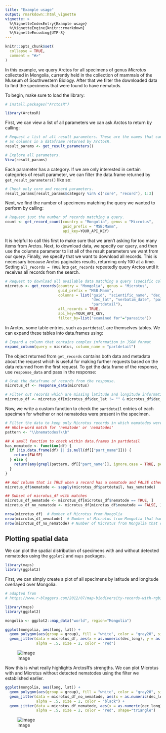 ```yaml
---
title: "Example usage"
output: rmarkdown::html_vignette
vignette: >
  %\VignetteIndexEntry{Example usage}
  %\VignetteEngine{knitr::rmarkdown}
  %\VignetteEncoding{UTF-8}
---
```


```r
knitr::opts_chunk$set(
  collapse = TRUE,
  comment = "#>"
)
```

In this example, we query Arctos for all specimens of genus *Microtus* 
collected in Mongolia, currently held in the collection of mammals of the Museum 
of Southwestern Biology. After that we filter the downloaded data to find 
the specimens that were found to have nematods.

To begin, make sure to load the library:

```r
# install.packages("ArctosR")

library(ArctosR)
```

First, we can view a list of all parameters we can ask Arctos to return by
calling:

```r
# Request a list of all result parameters. These are the names that can show up
# as columns in a dataframe returned by ArctosR.
result_params <- get_result_parameters()

# Explore all parameters.
View(result_params)
```

Each parameter has a category. If we are only interested in certain categories
of result parameter, we can filter the data.frame returned by
`get_result_parameters()` like so:

```r
# Check only core and record parameters.
result_params[result_params$category %in% c("core", "record"), 1:3]
```

Next, we find the number of specimens matching the query we wanted to perform by
calling:

```r
# Request just the number of records matching a query.
count <- get_record_count(country = "Mongolia", genus = "Microtus",
                          guid_prefix = "MSB:Mamm",
                          api_key=YOUR_API_KEY)
```

It is helpful to call this first to make sure that we aren't asking for too many
items from Arctos. Next, to download data, we specify our query, and then use
the columns parameter to list all of the result parameters we want from our
query. Finally, we specify that we want to download all records. This is necessary
because Arctos paginates results, returning only 100 at a time. Setting
`all_records = TRUE` lets `get_records` repeatedly query Arctos until it receives
all records from the search.

```r
# Request to download all available data matching a query (specific columns). 
microtus <- get_records(country = "Mongolia", genus = "Microtus",
                        guid_prefix = "MSB:Mamm",
                        columns = list("guid", "scientific_name", "dec_long", 
                                       "dec_lat", "verbatim_date", "parts", 
                                       "partdetail"),
                        all_records = TRUE,
                        api_key=YOUR_API_KEY,
                        filter_by=list("examined for"="parasite"))
```

In Arctos, some table entries, such as `partdetail` are themselves tables. We
can expand these tables into data.frames using:

```r
# Expand a column that contains complex information in JSON format
expand_column(query = microtus, column_name = "partdetail")
```

The object returned from `get_records` contains both data and metadata about
the request which is useful for making further requests based on the data
returned from the first request. To get the data.frame of the response, use
`response_data` and pass in the response:

```r
# Grab the dataframe of records from the response.
microtus_df <- response_data(microtus)

# Filter out records which are missing latitude and longitude information
microtus_df <- microtus_df[microtus_df$dec_lat != "" & microtus_df$dec_long != "", ]
```

Now, we write a custom function to check the `partdetail` entries of each specimen
for whether or not nematodes were present in the specimen.

```r
# Filter the data to keep only Microtus records in which nematodes were found
## Whole-word match for 'nematode' or 'nematodes'
pattern <- "\\bnematodes?\\b"

## A small function to check within data.frames in partdetail 
has_nematode <- function(df) {
  if (!is.data.frame(df) || is.null(df[["part_name"]])) {
    return(FALSE)
  } else {
    return(any(grepl(pattern, df[["part_name"]], ignore.case = TRUE, perl = TRUE)))
  }
}

## Add column that is TRUE when a record has a nematode and FALSE otherwise
microtus_df$nematode <- sapply(microtus_df$partdetail, has_nematode)

## Subset of microtus_df with matches
microtus_df_nematode <- microtus_df[microtus_df$nematode == TRUE, ]
microtus_df_no_nematode <- microtus_df[microtus_df$nematode == FALSE, ]

nrow(microtus_df)  # Number of Microtus from Mongolia 
nrow(microtus_df_nematode)  # Number of Microtus from Mongolia that had nematodes
nrow(microtus_df_no_nematode) # Number of Microtus from Mongolia that did not have nematodes
```

## Plotting spatial data

We can plot the spatial distribution of specimens with and without detected
nematodes using the `ggplot2` and `maps` packages.

```r
library(maps)
library(ggplot2)
```

First, we can simply create a plot of all specimens by latitude and longitude
overlayed over Mongolia.

```r
# adapted from
# https://www.r-bloggers.com/2012/07/map-biodiversity-records-with-rgbif-maps-and-ggplot2-packages-in-r/

library(maps)
library(ggplot2)

mongolia <- ggplot2::map_data("world", region="Mongolia")

ggplot(mongolia, aes(long, lat)) +
  geom_polygon(aes(group = group), fill = "white", color = "gray20", size = .2) +
  geom_jitter(data = microtus_df, aes(x = as.numeric(dec_long), y = as.numeric(dec_lat)),
              alpha = .5, size = 2, color = "red")
```

![image](figures/mongolia1.png)

Now this is what really highlights ArctosR's strengths. We can plot Microtus
with and Microtus without detected nematodes using the filter we established
earlier.

```r
ggplot(mongolia, aes(long, lat)) +
  geom_polygon(aes(group = group), fill = "white", color = "gray20", size = .2) +
  geom_jitter(data = microtus_df_no_nematode, aes(x = as.numeric(dec_long), y = as.numeric(dec_lat)),
              alpha = .5, size = 2, color = "black") +
  geom_jitter(data = microtus_df_nematode, aes(x = as.numeric(dec_long), y = as.numeric(dec_lat)),
              alpha = .5, size = 2, color = "red", shape="triangle")
```

![image](figures/mongolia2.png)
